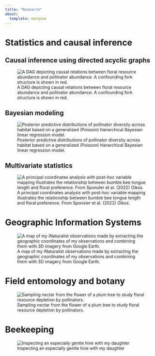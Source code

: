 ```yaml
---
title: "Research"
about: 
  template: marquee
---
```


# Statistics and causal inference

## Causal inference using directed acyclic graphs

![A DAG depicting causal relations between floral resource abundance and pollinator abundance. A confounding fork structure is shown in red.](dag.png)

## Bayesian modeling

![Posterior predictive distributions of pollinator diversity across habitat based on a generalized (Poisson) hierarchical Bayesian linear regression model.](bayes.png)

## Multivariate statistics

![A principal coordinates analysis with post-hoc variable mapping illustrates the relationship between bumble bee tongue length and floral preference. From Sponsler et al. (2022) *Oikos*.](multivariate.png)

# Geographic Information Systems

![A map of my iNaturalist observations made by extracting the geographic coordinates of my observations and combining them with 3D imagery from Google Earth.](iNat_GE.png)

# Field entomology and botany

![Sampling nectar from the flower of a plum tree to study floral resource depletion by pollinators.](nectar.jpg)

# Beekeeping

![Inspecting an especially gentle hive with my daughter](beekeeping.jpg)
